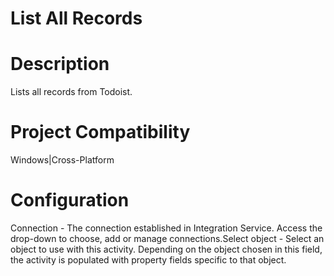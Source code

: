 ﻿# List All Records

# Description

Lists all records from Todoist.

# Project Compatibility

Windows|Cross-Platform

# Configuration

Connection - The
                        connection established in Integration Service. Access the drop-down to
                        choose, add or manage connections.Select object - Select
                        an object to use with this activity. Depending on the object chosen in this
                        field, the activity is populated with property fields specific to that
                        object.

